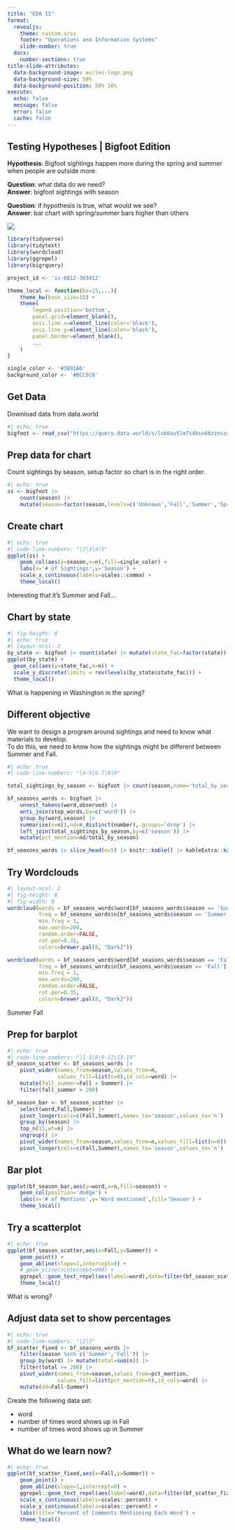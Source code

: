 ```yaml
---
title: "EDA II"
format:
  revealjs:
    theme: custom.scss
    footer: "Operations and Information Systems"
    slide-number: true
  docx:
    number-sections: true
title-slide-attributes: 
  data-background-image: eccles-logo.png
  data-background-size: 50%
  data-background-position: 50% 10%
execute: 
  echo: false
  message: false
  error: false
  cache: false
---
```


## Testing Hypotheses | Bigfoot Edition

::::{.medium-text}
:::{.absolute top=90 left=0 width=620}
**Hypothesis**: Bigfoot sightings happen more during the spring and summer when people are outside more.
:::

:::{.absolute top=250 left=0 width=620}
**Question**: what data do we need?  
[**Answer**: bigfoot sightings with season]{.fragment}
:::

:::{.absolute top=450 left=0 width=620}
**Question**: if hypothesis is true, what would we see?  
[**Answer**: bar chart with spring/summer bars higher than others]{.fragment}
:::
::::

![](images/harry.jpg){fig-align="right"}

```r
library(tidyverse)
library(tidytext)
library(wordcloud)
library(ggrepel)
library(bigrquery)

project_id <- 'is-6812-363412'

theme_local <- function(bs=15,...){
    theme_bw(base_size=15) +
    theme(
        legend.position='bottom',
        panel.grid=element_blank(),
        axis.line.x=element_line(color='black'),
        axis.line.y=element_line(color='black'),
        panel.border=element_blank(),
        ...
    )
}

single_color <- '#3891A6'
background_color <- '#BCC5C8'
```

## Get Data
Download data from data.world
```r
#| echo: true
bigfoot <- read_csv("https://query.data.world/s/lob6ov5lm7s4bsn66zznszqitfhqr7")
```

## Prep data for chart
Count sightings by season, setup factor so chart is in the right order.
```r
#| echo: true
ss <- bigfoot |> 
    count(season) |> 
    mutate(season=factor(season,levels=c('Unknown','Fall','Summer','Spring','Winter')))
```

## Create chart

```r
#| echo: true
#| code-line-numbers: "|2|3|4|5"
ggplot(ss) + 
    geom_col(aes(y=season,x=n),fill=single_color) + 
    labs(x='# of Sightings',y='Season') +
    scale_x_continuous(labels=scales::comma) +
    theme_local()
```

[Interesting that it's Summer and Fall...]{.fragment}

## Chart by state

```r
#| fig-height: 8
#| echo: true
#| layout-ncol: 2
by_state <- bigfoot |> count(state) |> mutate(state_fac=factor(state))
ggplot(by_state) +
  geom_col(aes(y=state_fac,x=n)) +
  scale_y_discrete(limits = rev(levels(by_state$state_fac))) +
  theme_local()

```

::::{.fragment}
:::{.absolute top=300 left=600 width=650}
What is happening in Washington in the spring?
:::
::::

## Different objective
[We want to design a program around sightings and need to know what materials to develop.]{.medium-text}  
[To do this, we need to know how the sightings might be different between Summer and Fall.]{.medium-text}

```r
#| echo: true
#| code-line-numbers: "|4-5|6-7|8|9"

total_sightings_by_season <- bigfoot |> count(season,name='total_by_season')

bf_seasons_words <- bigfoot |>
	unnest_tokens(word,observed) |>
	anti_join(stop_words,by=c('word')) |>
	group_by(word,season) |>
	summarise(n=n(),nd=n_distinct(number),.groups='drop') |>
	left_join(total_sightings_by_season,by=c('season')) |>
	mutate(pct_mention=nd/total_by_season)

bf_seasons_words |> slice_head(n=5) |> knitr::kable() |> kableExtra::kable_styling(bootstrap_options='striped',font_size=15)
```

## Try Wordclouds
```r
#| layout-ncol: 2
#| fig-height: 8
#| fig-width: 8
wordcloud(words = bf_seasons_words$word[bf_seasons_words$season == 'Summer'],
          freq = bf_seasons_words$n[bf_seasons_words$season == 'Summer'],
          min.freq = 1,
          max.words=200,
          random.order=FALSE,
          rot.per=0.35,
          colors=brewer.pal(8, "Dark2"))

wordcloud(words = bf_seasons_words$word[bf_seasons_words$season == 'Fall'],
          freq = bf_seasons_words$n[bf_seasons_words$season == 'Fall'],
          min.freq = 1,
          max.words=200,
          random.order=FALSE,
          rot.per=0.35,
          colors=brewer.pal(8, "Dark2"))

```
[Summer]{.absolute top=150 left=190}
[Fall]{.absolute top=150 left=770}


## Prep for barplot

```r
#| echo: true
#| code-line-numbers: "|1-5|8|9-12|13-14"
bf_season_scatter <- bf_seasons_words |>
	pivot_wider(names_from=season,values_from=n,
	            values_fill=list(n=0),id_cols=word) |>
	mutate(fall_summer=Fall + Summer) |>
	filter(fall_summer > 200)

bf_season_bar <- bf_season_scatter |>
	select(word,Fall,Summer) |>
	pivot_longer(cols=c(Fall,Summer),names_to='season',values_to='n') |>
	group_by(season) |>
	top_n(15,wt=n) |> 
	ungroup() |>
	pivot_wider(names_from=season,values_from=n,values_fill=list(n=0)) |> # pivot_wider trick to 0 pad
	pivot_longer(cols=c(Fall,Summer),names_to='season',values_to='n')
```

## Bar plot
```r
ggplot(bf_season_bar,aes(y=word,x=n,fill=season)) +
	geom_col(position='dodge') +
	labs(x='# of Mentions',y='Word mentioned',fill='Season') +
	theme_local()
```

## Try a scatterplot

```r
#| echo: true
ggplot(bf_season_scatter,aes(x=Fall,y=Summer)) +
	geom_point() +
	geom_abline(slope=1,intercept=0) +
	# geom_vline(xintercept=900) +
	ggrepel::geom_text_repel(aes(label=word),data=filter(bf_season_scatter,Fall > 900)) +
	theme_local()
```

:::{.absolute top=300 left=850 width=600}
::::{.medium-text}
What is wrong?
::::
:::

## Adjust data set to show percentages

```r
#| echo: true
#| code-line-numbers: "|2|3"
bf_scatter_fixed <- bf_seasons_words |>
	filter(season %in% c('Summer','Fall')) |>
	group_by(word) |> mutate(total=sum(n)) |>
	filter(total >= 200) |>
	pivot_wider(names_from=season,values_from=pct_mention,
	            values_fill=list(pct_mention=0),id_cols=word) |>
	mutate(dd=Fall-Summer)
```

Create the following data set:  

* word
* number of times word shows up in Fall
* number of times word shows up in Summer

## What do we learn now?
```r
#| echo: true
ggplot(bf_scatter_fixed,aes(x=Fall,y=Summer)) +
	geom_point() +
	geom_abline(slope=1,intercept=0) +
	ggrepel::geom_text_repel(aes(label=word),data=filter(bf_scatter_fixed,abs(dd) >= 0.03)) +
	scale_x_continuous(labels=scales::percent) +
	scale_y_continuous(labels=scales::percent) +
	labs(title='Percent of Comments Mentioning Each Word') +
	theme_local()
```

